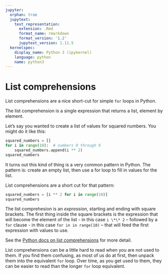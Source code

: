 ```yaml
---
jupyter:
  orphan: true
  jupytext:
    text_representation:
      extension: .Rmd
      format_name: rmarkdown
      format_version: '1.2'
      jupytext_version: 1.11.5
  kernelspec:
    display_name: Python 3 (ipykernel)
    language: python
    name: python3
---
```


# List comprehensions

List comprehensions are a nice short-cut for simple `for` loops in Python.

The list comprehension is a single expression that returns a list, element by
element.

Let’s say you wanted to create a list of values for squared numbers. You might
do it like this:

```python
squared_numbers = []
for i in range(10):  # numbers 0 through 9
    squared_numbers.append(i ** 2)
squared_numbers
```

It turns out this kind of thing is a very common pattern in Python. The
pattern is: create an empty list, then use a for loop to fill in values for
the list.

List comprehensions are a short cut for that pattern:

```python
squared_numbers = [i ** 2 for i in range(10)]
squared_numbers
```

The list comprehesion is an *expression*, starting and ending with square
brackets. The first thing inside the square brackets is the expression that
will become the element of the list - in this case `i \*\* 2` – followed by
a `for` clause - in this case `for in in range(10)` – that will feed
the first expression with values to use.

See the [Python docs on list comprehensions](https://docs.python.org/3/tutorial/datastructures.html#list-comprehensions)
for more detail.

List comprehensions can be a little hard to read when you are not used to
them. If you find them confusing, as most of us do at first, then unpack them
into the equivalent `for` loop. Over time, as you get used to them, they can
be easier to read than the longer `for` loop equivalent.
